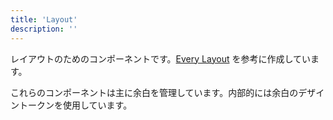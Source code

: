 ```yaml
---
title: 'Layout'
description: ''
---
```


レイアウトのためのコンポーネントです。[Every Layout](https://every-layout.dev/) を参考に作成しています。

これらのコンポーネントは主に余白を管理しています。内部的には余白のデザイントークンを使用しています。

<PageIndex path="/products/components/layout/" excludes={[]} heading="h2" />
